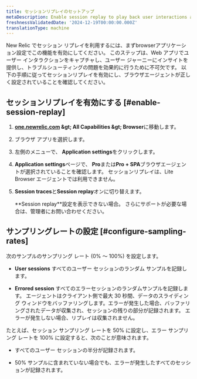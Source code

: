 ```yaml
---
title: セッションリプレイのセットアップ
metaDescription: Enable session replay to play back user interactions and improve page performance.
freshnessValidatedDate: '2024-12-19T00:00:00.000Z'
translationType: machine
---
```


New Relic でセッション リプレイを利用するには、まずbrowserアプリケーション設定でこの機能を有効にしてください。 このステップは、Web アプリでユーザー インタラクションをキャプチャし、ユーザー ジャーニーにインサイトを提供し、トラブルシューティングの問題を効果的に行うために不可欠です。 以下の手順に従ってセッションリプレイを有効にし、ブラウザエージェントが正しく設定されていることを確認してください。

## セッションリプレイを有効にする [#enable-session-replay]

1. <DNT>**[one.newrelic.com](https://one.newrelic.com/all-capabilities) &amp;gt; All Capabilities &amp;gt; Browser**</DNT>に移動します。

2. ブラウザ アプリを選択します。

3. 左側のメニューで、 <DNT>**Application settings**</DNT>をクリックします。

4. <DNT>**Application settings**</DNT>ページで、 <DNT>**Pro**</DNT>または<DNT>**Pro + SPA**</DNT>ブラウザエージェントが選択されていることを確認します。 セッションリプレイは、Lite Browser エージェントでは利用できません。

5. <DNT>**Session traces**</DNT>と<DNT>**Session replay**</DNT>オンに切り替えます。

   <Callout variant="important">
     <DNT>**Session replay**</DNT>設定を表示できない場合。 さらにサポートが必要な場合は、管理者にお問い合わせください。
   </Callout>

## サンプリングレートの設定 [#configure-sampling-rates]

次のサンプルのサンプリング レート (0% ～ 100%) を設定します。

* <DNT>**User sessions**</DNT> すべてのユーザー セッションのランダム サンプルを記録します。

* <DNT>**Errored session**</DNT> すべてのエラーセッションのランダムサンプルを記録します。 エージェントはクライアント側で最大 30 秒間、データのスライディング ウィンドウをバッファリングします。エラーが発生した場合、バッファリングされたデータが収集され、セッションの残りの部分が記録されます。 エラーが発生しない場合、リプレイは収集されません。

たとえば、セッション サンプリング レートを 50% に設定し、エラー サンプリング レートを 100% に設定すると、次のことが意味されます。

* すべてのユーザー セッションの半分が記録されます。

* 50% サンプルに含まれていない場合でも、エラーが発生したすべてのセッションが記録されます。
